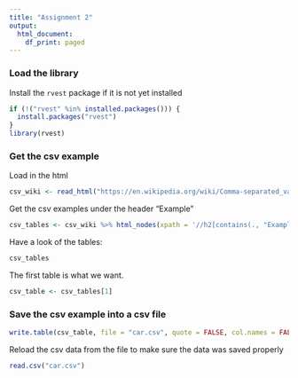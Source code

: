 ```yaml
---
title: "Assignment 2"
output:
  html_document:
    df_print: paged
---
```

### Load the library

Install the `rvest` package if it is not yet installed
```r
if (!("rvest" %in% installed.packages())) {
  install.packages("rvest")
}
library(rvest)
```

### Get the csv example

Load in the html
```r
csv_wiki <- read_html("https://en.wikipedia.org/wiki/Comma-separated_values")
```

Get the csv examples under the header "Example"
```r
csv_tables <- csv_wiki %>% html_nodes(xpath = '//h2[contains(., "Example")]//following-sibling::pre') %>% html_text()
```

Have a look of the tables:
```r
csv_tables
```

The first table is what we want.
```r
csv_table <- csv_tables[1]
```

### Save the csv example into a csv file
```r
write.table(csv_table, file = "car.csv", quote = FALSE, col.names = FALSE, row.names = FALSE)
```

Reload the csv data from the file to make sure the data was saved properly
```r
read.csv("car.csv")
```

